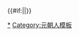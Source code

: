 {{Navbox
|state = {{{state|autocollapse}}}
|name = 元朝皇后
|title = [[元朝]][[中國皇后及妃嬪列表#元|皇后]]（附[[北元]]皇后及追封皇后）
| style = width:650px;
| group1 = 蒙古皇后
| list1 = 
 {{Navbox|child
 |evenodd = swap
 | group1 = [[成吉思汗|元太祖]]
 | list1 = 
 {{Navbox|child
 |evenodd = swap
 | group1 = 第一斡兒朵
 | list1 = [[孛兒帖|光獻皇后孛兒帖(弘吉剌氏)]] - [[忽魯倫皇后 (元太祖)|皇后忽魯倫]] - [[乞里吉忽帖尼|皇后闊里桀擔]] - [[脫忽思皇后 (元太祖第一斡兒尕)|皇后脫忽思]] - [[帖木倫皇后 (元太祖)|皇后帖木倫]] - [[亦憐真八剌皇后 (元太祖)|皇后亦憐真八剌]] - [[不顏忽禿皇后 (元太祖)|皇后不顏忽禿]]
 | group2 = 第二斡兒朵
 | list2 = [[忽蘭|皇后忽兰(蔑儿乞氏)]] - [[古兒別速|皇后古兒別速]] - 皇后亦乞列真 - [[脫忽思皇后 (元太祖第二斡兒尕)|皇后脫忽思]]
 | group3 = 第三斡兒朵
 | list3 = [[也遂|皇后也遂(塔塔儿氏)]] - [[也速干|皇后也速干(塔塔儿氏)]] -[[忽魯哈剌皇后 (元太祖)|皇后忽魯哈剌]] - [[阿失侖皇后 (元太祖)|皇后阿失侖]] - [[禿兒哈剌皇后 (元太祖)|皇后禿兒哈剌]] - [[察合公主|皇后李察合]] - [[阿昔迷失皇后 (元太祖)|皇后阿昔迷失]] - [[完者忽都皇后 (元太祖)|皇后完者忽都]]
 | group4 = 第四斡兒朵
 | list4 = [[岐國公主|公主皇后完顏氏]] - 皇后忽答罕 - [[合答安|皇后合答安(速勒逊都氏)]] - [[斡者忽思皇后 (元太祖)|皇后斡者忽思]] - [[燕里皇后 (元太祖)|皇后燕里]] - [[谟盖皇后|皇后谟盖(贝格林氏)]]
 }}
 | group2 = [[窝阔台|元太宗]]
 | list2 = [[孛剌合真皇后|大皇后孛剌合真]] - [[昂灰皇后|第二皇后昂灰]] - [[乞里吉忽帖尼|第三皇后忽帖尼(乞里吉思氏)]] - 第四皇后 - 第五皇后 - [[昭慈皇后|昭慈皇后脱列哥那(乃馬真氏)]]
 | group3 = [[贵由|元定宗]]
 | list3 = 大皇后 - 第二皇后 - [[欽淑皇后|欽淑皇后海迷失(斡兀立氏)]] - [[乃蠻真|皇后乃蛮真氏]]
 | group4 = [[蒙哥|元憲宗]]
 | list4 = [[忽都台|貞節皇后忽都台(弘吉剌氏)]] - [[也速儿|大皇后也速儿(弘吉剌氏)]] - [[斡兀立·秃忒迷|第二皇后秃忒迷(斡兀立氏)]] - [[出卑|第三皇后出卑]] - [[亦乞烈皇后|皇后亦乞烈氏]] - [[明里忽都鲁|皇后明-{里}-忽都鲁]] - [[火里差|皇后火里差(火鲁刺思氏)]]
 | group5 = [[忽必烈|元世祖]]
 | list5 = 
{{Navbox|child
 |evenodd = swap
 | group1 = 第一斡兒朵
 | list1 = [[帖古伦|大皇后帖古伦(弘吉剌氏)]] 
 | group2 = 第二斡兒朵
 | list2 = [[察必皇后|昭睿皇后察必(弘吉剌氏)]] 
}}
}}
| group2 = 元朝皇后
| list2 = 
 {{Navbox|child
 |evenodd = swap
 | group1 = [[忽必烈|元世祖]]
 | list1 = 
{{Navbox|child
 |evenodd = swap
 | group1 = 第二斡兒朵
 | list1 = [[察必皇后|昭睿皇后察必(弘吉剌氏)]]<sup>+</sup> - [[南必皇后|大皇后南必(弘吉剌氏)]]<sup>+</sup>
 | group2 = 第三斡兒朵
 | list2 = [[塔剌海皇后|皇后塔剌海]] - [[奴罕|皇后奴罕]]
 | group3 = 第四斡兒朵
 | list3 = [[伯要兀真|皇后伯要兀真(许兀慎氏)]] - [[阔阔伦皇后|皇后阔阔伦]]
 | group4 = 其他
 | list4 = [[速哥答思皇后|皇后速哥答思]]
}}
 | group2 = [[元成宗]]
 | list2 = [[卜鲁罕|大皇后卜魯罕(伯岳吾氏)]]<sup>+#</sup> - 皇后忽帖尼(乞儿吉思氏)
 | group3 = [[元武宗]]
 | list3 = [[真哥|宣慈皇后真哥(弘吉剌氏)]]<sup>+</sup> - [[速哥失里|皇后速哥失里(弘吉剌氏)]] - 皇后完者歹 - [[伯忽笛|皇后伯忽笛(怯烈氏)]] 
 | group4 = [[元仁宗]]
 | list4 = [[阿纳失失里|莊懿皇后阿納失失里(弘吉剌氏)]]<sup>+</sup> - 皇后答里麻失里 - 皇后伯顔忽篤
 | group5 = [[元英宗]]
 | list5 = [[速哥八剌|莊靜皇后速哥八剌(亦乞烈氏)]]<sup>+</sup> - [[牙八忽都鲁皇后|第二皇后牙八忽都鲁]] - 皇后朵而只班
 | group6 = [[泰定帝]] 
 | list6 = [[八不罕|大皇后八不罕(弘吉剌氏)]]<sup>+#</sup> - [[亦怜真八剌皇后|皇后亦怜真八剌(亦乞烈氏)]] - 皇后忽剌 - 皇后也速 - [[撒答八剌皇后|皇后撒答八剌]] - 皇后卜颜怯里迷失 - 皇后失烈帖木儿 - 皇后铁你 - 皇后必罕（弘吉剌氏） - 皇后速哥答里（弘吉剌氏）
 | group7 = [[元明宗]]
 | list7 = [[八不沙|大皇后八不沙(乃馬真氏)]]<sup>+#</sup> - 皇后按出罕 - 皇后月鲁沙 - 皇后不颜忽鲁都 - 皇后野苏 - [[脱忽思皇后|皇后脱忽思]] - 皇后阿梯里
 | group8 = [[元文宗]]
 | list8 = [[卜答失里 (皇后)|大皇后卜答失里(弘吉剌氏)]]<sup>+</sup>
 | group9 = [[元宁宗]]
 | list9 = [[答里也忒迷失|大皇后答里也忒迷失(弘吉剌氏)]]<sup>+</sup> 
 | group10= [[元惠宗]]
 | list10 = [[答纳失里|大皇后答納失里(伯岳吾氏)]]<sup>+#</sup> - [[伯顏忽都 (元順帝皇后)|大皇后伯顏忽都(弘吉剌氏)]]<sup>+</sup> - [[奇皇后|皇后完者忽都（奇氏）]]<sup>+</sup>- [[木纳失里|第三皇后木纳失里(弘吉剌氏)]] 
}}
| group3 = 北元皇后
| list3 = 
 {{Navbox|child
 |evenodd = swap
 | group1 = [[元昭宗]]
 | list1 = [[權皇后|大皇后權氏]] - 皇后金氏
}}
| group4 = 追封皇后
| list4 = 
 {{Navbox|child
 |evenodd = swap 
 | group1 = [[也速該|元烈祖]]
 | list1 = [[訶額侖|宣懿皇后訶額侖(斡勒忽訥氏)]]
 | group2 = [[拖雷|元睿宗]]
 | list2 = [[唆鲁禾帖尼|莊聖皇后唆鲁禾帖尼(克烈氏)]]
 | group3 = [[真金|元裕宗]]
 | list3 = [[伯藍也怯赤|徽仁皇后伯藍也怯赤(弘吉剌氏)]]
 | group4 = [[元成宗]]
 | list4 = [[失怜答里|貞慈皇后失怜答里(弘吉剌氏)]]
 | group5 = [[答剌麻八剌|元順宗]]
 | list5 = [[答己|昭獻皇后答己(弘吉剌氏)]]
 | group6 = [[元武宗]]
 | list6 = [[仁獻章聖皇后|仁獻皇后寿童(亦乞烈氏)]] - [[文獻昭聖皇后|文獻皇后唐兀氏]]
 | group7 = [[甘麻剌|元顯宗]]
 | list7 = [[普顏怯里迷失|宣懿皇后普顏怯里迷失(弘吉剌氏)]]
 | group8 = [[元明宗]]
 | list8 = [[邁來迪|貞裕皇后邁來迪(罕禄鲁氏)]]
}}
| group5 = 其他皇帝正室
| list5 = 
 {{Navbox|child
 |evenodd = swap 
 | group1 = [[贵由|元定宗]]
 | list1 = [[乌兀儿黑迷失|元妃乌兀儿黑迷失(蔑儿乞氏)]]

}}
|below = 注：：<sup>+</sup>者为受皇后策宝的皇后。<sup>#</sup>者为生前被废或身后被剥夺皇后资格。<sup>~</sup>者为生前被废、身后再追封为皇后。大皇后为没有得到追谥的正宫皇后。
|}}<includeonly>{{#if:{{{1|}}}||}}</includeonly><noinclude>
[[Category:中国皇后列表模板|{{PAGENAME}}]]
[[Category:元朝皇后|*]]
[[Category:元朝人模板]]
</noinclude>